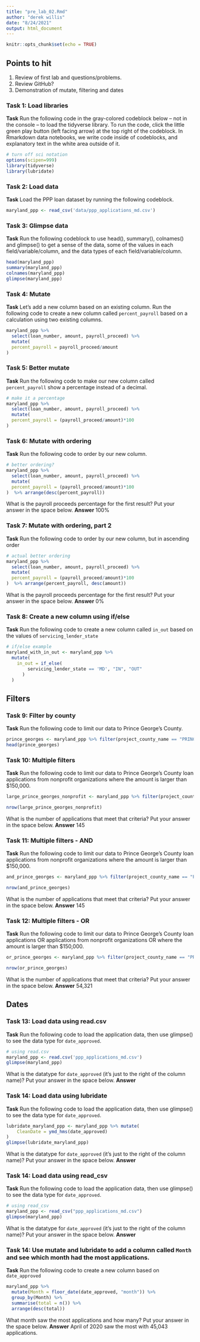 ```yaml
---
title: "pre_lab_02.Rmd"
author: "derek willis"
date: "8/24/2021"
output: html_document
---
```


```r
knitr::opts_chunk$set(echo = TRUE)
```

## Points to hit
1. Review of first lab and questions/problems.
2. Review GitHub?
3. Demonstration of mutate, filtering and dates

### Task 1: Load libraries
**Task** Run the following code in the gray-colored codeblock below -- not in the console -- to load the tidyverse library. To run the code, click the little green play button (left facing arrow) at the top right of the codeblock. In Rmarkdown data notebooks, we write code inside of codeblocks, and explanatory text in the white area outside of it.

```r
# turn off sci notation
options(scipen=999)
library(tidyverse)
library(lubridate)
```

### Task 2: Load data
**Task** Load the PPP loan dataset by running the following codeblock.

```r
maryland_ppp <- read_csv('data/ppp_applications_md.csv')
```

### Task 3: Glimpse data
**Task** Run the following codeblock to use head(), summary(), colnames() and glimpse() to get a sense of the data, some of the values in each field/variable/column, and the data types of each field/variable/column.

```r
head(maryland_ppp)
summary(maryland_ppp)
colnames(maryland_ppp)
glimpse(maryland_ppp)
```

### Task 4: Mutate
**Task** Let's add a new column based on an existing column. Run the following code to create a new column called `percent_payroll` based on a calculation using two existing columns.

```r
maryland_ppp %>%
  select(loan_number, amount, payroll_proceed) %>%
  mutate(
  percent_payroll = payroll_proceed/amount
)
```

### Task 5: Better mutate
**Task** Run the following code to make our new column called `percent_payroll` show a percentage instead of a decimal.

```r
# make it a percentage
maryland_ppp %>%
  select(loan_number, amount, payroll_proceed) %>%
  mutate(
  percent_payroll = (payroll_proceed/amount)*100
)
```

### Task 6: Mutate with ordering
**Task** Run the following code to order by our new column.

```r
# better ordering?
maryland_ppp %>%
  select(loan_number, amount, payroll_proceed) %>%
  mutate(
  percent_payroll = (payroll_proceed/amount)*100
)  %>% arrange(desc(percent_payroll))
```
What is the payroll proceeds percentage for the first result? Put your answer in the space below.
**Answer** 100%


### Task 7: Mutate with ordering, part 2
**Task** Run the following code to order by our new column, but in ascending order

```r
# actual better ordering
maryland_ppp %>%
  select(loan_number, amount, payroll_proceed) %>%
  mutate(
  percent_payroll = (payroll_proceed/amount)*100
)  %>% arrange(percent_payroll, desc(amount))
```
What is the payroll proceeds percentage for the first result? Put your answer in the space below.
**Answer** 0%


### Task 8: Create a new column using if/else
**Task** Run the following code to create a new column called `in_out` based on the values of `servicing_lender_state`

```r
# if/else example
maryland_with_in_out <- maryland_ppp %>%
  mutate(
    in_out = if_else(
        servicing_lender_state == 'MD', "IN", "OUT"
      )
  )
```

## Filters


### Task 9: Filter by county
**Task** Run the following code to limit our data to Prince George's County.

```r
prince_georges <- maryland_ppp %>% filter(project_county_name == "PRINCE GEORGES")
head(prince_georges)
```


### Task 10: Multiple filters
**Task** Run the following code to limit our data to Prince George's County loan applications from nonprofit organizations where the amount is larger than $150,000.

```r
large_prince_georges_nonprofit <- maryland_ppp %>% filter(project_county_name == "PRINCE GEORGES") %>% filter(business_type == "Non-Profit Organization") %>% filter(amount > 150000)

nrow(large_prince_georges_nonprofit)
```
What is the number of applications that meet that criteria? Put your answer in the space below.
**Answer** 145


### Task 11: Multiple filters - AND
**Task** Run the following code to limit our data to Prince George's County loan applications from nonprofit organizations where the amount is larger than $150,000.

```r
and_prince_georges <- maryland_ppp %>% filter(project_county_name == "PRINCE GEORGES" & business_type == "Non-Profit Organization" & amount > 150000)

nrow(and_prince_georges)
```
What is the number of applications that meet that criteria? Put your answer in the space below.
**Answer** 145

### Task 12: Multiple filters - OR
**Task** Run the following code to limit our data to Prince George's County loan applications OR applications from nonprofit organizations OR where the amount is larger than $150,000.

```r
or_prince_georges <- maryland_ppp %>% filter(project_county_name == "PRINCE GEORGES" | business_type == "Non-Profit Organization" | amount > 150000)

nrow(or_prince_georges)
```
What is the number of applications that meet that criteria? Put your answer in the space below.
**Answer** 54,321


## Dates


### Task 13: Load data using read.csv
**Task** Run the following code to load the application data, then use glimpse() to see the data type for `date_approved`.

```r
# using read.csv
maryland_ppp <- read.csv('ppp_applications_md.csv')
glimpse(maryland_ppp)
```
What is the datatype for `date_approved` (it's just to the right of the column name)? Put your answer in the space below.
**Answer** <chr>

### Task 14: Load data using lubridate
**Task** Run the following code to load the application data, then use glimpse() to see the data type for `date_approved`.

```r
lubridate_maryland_ppp <- maryland_ppp %>% mutate(
    CleanDate = ymd_hms(date_approved)
)
glimpse(lubridate_maryland_ppp)
```
What is the datatype for `date_approved` (it's just to the right of the column name)? Put your answer in the space below.
**Answer** <chr>


### Task 14: Load data using read_csv
**Task** Run the following code to load the application data, then use glimpse() to see the data type for `date_approved`.
```r
# using read_csv
maryland_ppp <- read_csv("ppp_applications_md.csv")
glimpse(maryland_ppp)
```
What is the datatype for `date_approved` (it's just to the right of the column name)? Put your answer in the space below.
**Answer** <dttm>

### Task 14: Use mutate and lubridate to add a column called `Month` and see which month had the most applications.
**Task** Run the following code to create a new column based on `date_approved`

```r
maryland_ppp %>%
  mutate(Month = floor_date(date_approved, "month")) %>%
  group_by(Month) %>%
  summarise(total = n()) %>%
  arrange(desc(total))
```
What month saw the most applications and how many? Put your answer in the space below.
**Answer** April of 2020 saw the most with 45,043 applications.
